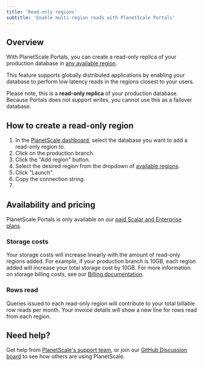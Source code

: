 ```yaml
---
title: 'Read-only regions'
subtitle: 'Enable multi-region reads with PlanetScale Portals'
---
```


## Overview

With PlanetScale Portals, you can create a read-only replica of your production database in [any available region](/concepts/regions).

This feature supports globally distributed applications by enabling your database to perform low latency reads in the regions closest to your users.  

<InfoBlock type='note'>
  Please note, this is a <strong>read-only replica</strong> of your production database. Because Portals does not support writes, you cannot use this as a failover database.
</InfoBlock>

## How to create a read-only region

1. In the [PlanetScale dashboard](https://app.planetscale.com), select the database you want to add a read-only region to.
2. Click on the production branch.
3. Click the "Add region" button.
4. Select the desired region from the dropdown of [available regions](/concepts/regions).
5. Click "Launch".
6. Copy the connection string.
7. 

## Availability and pricing

PlanetScale Portals is only available on our [paid Scalar and Enterprise plans](https://planetscale.com/pricing). 

### Storage costs

Your storage costs will increase linearly with the amount of read-only regions added. For example, if your production branch is 10GB, each region added will increase your total storage cost by 10GB. For more information on storage billing costs, see our [Billing documentation](/concepts/billing).

### Rows read

Queries issued to each read-only region will contribute to your total billable row reads per month. Your invoice details will show a new line for rows read from each region.

## Need help?

Get help from [PlanetScale's support team](https://www.planetscale.com/support), or join our [GitHub Discussion board](https://github.com/planetscale/discussion/discussions) to see how others are using PlanetScale.